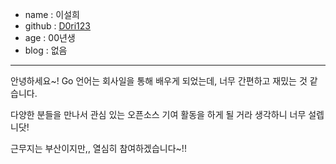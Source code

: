 - name : 이설희
- github : [D0ri123](https://github.com/D0ri123)
- age : 00년생
- blog : 없음

---

안녕하세요~! Go 언어는 회사일을 통해 배우게 되었는데, 너무 간편하고 재밌는 것 같습니다.

다양한 분들을 만나서 관심 있는 오픈소스 기여 활동을 하게 될 거라 생각하니 너무 설렙니닷!

근무지는 부산이지만,, 열심히 참여하겠습니다~!!